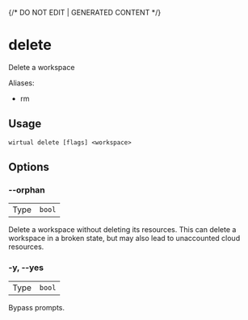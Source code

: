 {/* DO NOT EDIT | GENERATED CONTENT */}

# delete

Delete a workspace

Aliases:

- rm

## Usage

```console
wirtual delete [flags] <workspace>
```

## Options

### --orphan

|      |                   |
| ---- | ----------------- |
| Type | <code>bool</code> |

Delete a workspace without deleting its resources. This can delete a workspace in a broken state, but may also lead to unaccounted cloud resources.

### -y, --yes

|      |                   |
| ---- | ----------------- |
| Type | <code>bool</code> |

Bypass prompts.
